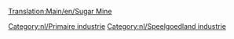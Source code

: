 [[Translation:Main/en/Sugar Mine]]
{{Template:Industrieën/Nl
|image=SugarMine.png
|name=Suikermijn
|climates=[[Main/en/Klimaat/Nl#Speelgoedland|Speelgoedland]]
|accepts=Niets
|produces=[[Main/nl/Suiker|Suiker]]
|notes=Niet aanwezig in andere [[Main/nl/Klimaat|klimaten]].
}}

{{nl/Navbox Industrieën}}
[[Category:nl/Primaire industrie]]
[[Category:nl/Speelgoedland industrie]]